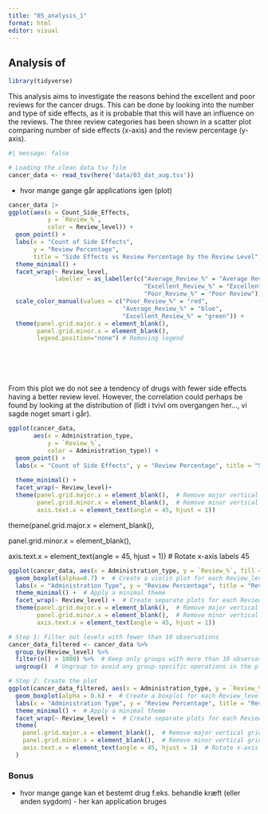 ```yaml
---
title: "05_analysis_1"
format: html
editor: visual
---
```


## Analysis of 

```r
library(tidyverse)
```

This analysis aims to investigate the reasons behind the excellent and poor reviews for the cancer drugs. This can be done by looking into the number and type of side effects, as it is probable that this will have an influence on the reviews. The three review categories has been shown in a scatter plot comparing number of side effects (x-axis) and the review percentage (y-axis).

```r
#| message: false

# Loading the clean data tsv file 
cancer_data <- read_tsv(here('data/03_dat_aug.tsv'))

```

-   hvor mange gange går applications igen (plot)

```r
cancer_data |> 
ggplot(aes(x = Count_Side_Effects,
           y = `Review_%`,
           color = Review_level)) +
  geom_point() +
  labs(x = "Count of Side Effects", 
       y = "Review Percentage", 
       title = "Side Effects vs Review Percentage by the Review Level") +
  theme_minimal() +
  facet_wrap(~ Review_level,
             labeller = as_labeller(c("Average_Review_%" = "Average Review", 
                                      "Excellent_Review_%" = "Excellent Review", 
                                      "Poor_Review_%" = "Poor Review")))+
  scale_color_manual(values = c("Poor_Review_%" = "red", 
                                "Average_Review_%" = "blue", 
                                "Excellent_Review_%" = "green")) +
  theme(panel.grid.major.x = element_blank(),
        panel.grid.minor.x = element_blank(),
        legend.position="none") # Removing legend







```

From this plot we do not see a tendency of drugs with fewer side effects having a better review level. However, the correlation could perhaps be found by looking at the distribution of (lidt i tvivl om overgangen her..., vi sagde noget smart i går).

```r

ggplot(cancer_data,
       aes(x = Administration_type,
           y = `Review_%`,
           color = Administration_type)) +
  geom_point() +
  labs(x = "Count of Side Effects", y = "Review Percentage", title = "Side Effects vs Review Percentage by the Review Level") +
  
  theme_minimal() +
  facet_wrap(~ Review_level)+
  theme(panel.grid.major.x = element_blank(),  # Remove major vertical grid lines
        panel.grid.minor.x = element_blank(),  # Remove minor vertical grid lines
        axis.text.x = element_text(angle = 45, hjust = 1))


```

theme(panel.grid.major.x = element_blank(),

panel.grid.minor.x = element_blank(),

axis.text.x = element_text(angle = 45, hjust = 1)) \# Rotate x-axis labels 45

```r
ggplot(cancer_data, aes(x = Administration_type, y = `Review_%`, fill = Review_level)) +
  geom_boxplot(alpha=0.7) +  # Create a violin plot for each Review_level
  labs(x = "Administration Type", y = "Review Percentage", title = "Review Percentage by Administration Type and Review Level") +
  theme_minimal() +  # Apply a minimal theme
  facet_wrap(~ Review_level) +  # Create separate plots for each Review_level
  theme(panel.grid.major.x = element_blank(),  # Remove major vertical grid lines
        panel.grid.minor.x = element_blank(),  # Remove minor vertical grid lines
        axis.text.x = element_text(angle = 45, hjust = 1))

```

```r
# Step 1: Filter out levels with fewer than 10 observations
cancer_data_filtered <- cancer_data %>%
  group_by(Review_level) %>%
  filter(n() > 1000) %>%  # Keep only groups with more than 10 observations
  ungroup()  # Ungroup to avoid any group-specific operations in the plot

# Step 2: Create the plot
ggplot(cancer_data_filtered, aes(x = Administration_type, y = `Review_%`, fill = Review_level)) +
  geom_boxplot(alpha = 0.6) +  # Create a boxplot for each Review_level
  labs(x = "Administration Type", y = "Review Percentage", title = "Review Percentage by Administration Type and Review Level") +
  theme_minimal() +  # Apply a minimal theme
  facet_wrap(~ Review_level) +  # Create separate plots for each Review_level
  theme(
    panel.grid.major.x = element_blank(),  # Remove major vertical grid lines
    panel.grid.minor.x = element_blank(),  # Remove minor vertical grid lines
    axis.text.x = element_text(angle = 45, hjust = 1)  # Rotate x-axis labels for readability
  )
```

### Bonus

-   hvor mange gange kan et bestemt drug f.eks. behandle kræft (eller anden sygdom) - her kan application bruges
